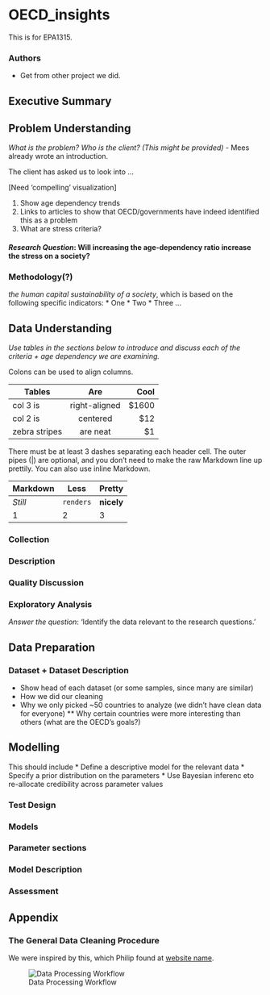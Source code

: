 # OECD_insights
This is for EPA1315.

### Authors
* Get from other project we did.

## Executive Summary

## Problem Understanding
_What is the problem? Who is the client? (This might be provided)_ - Mees already wrote an introduction.

The client has asked us to look into ...

[Need 'compelling' visualization]

1. Show age dependency trends
2. Links to articles to show that OECD/governments have indeed identified this as a problem
3. What are stress criteria?

#### *Research Question*: Will increasing the age-dependency ratio increase the stress on a society?

### Methodology(?)
 _the human capital sustainability of a society_, which is based on the following specific indicators:
* One
* Two
* Three
...

## Data Understanding

_Use tables in the sections below to introduce and discuss each of the criteria + age dependency we are examining._

Colons can be used to align columns.

| Tables        | Are           | Cool  |
| ------------- |:-------------:| -----:|
| col 3 is      | right-aligned | $1600 |
| col 2 is      | centered      |   $12 |
| zebra stripes | are neat      |    $1 |

There must be at least 3 dashes separating each header cell.
The outer pipes (|) are optional, and you don't need to make the 
raw Markdown line up prettily. You can also use inline Markdown.

Markdown | Less | Pretty
--- | --- | ---
*Still* | `renders` | **nicely**
1 | 2 | 3

### Collection

### Description

### Quality Discussion

### Exploratory Analysis

*Answer the question*: 'Identify the data relevant to the research questions.'

## Data Preparation

### Dataset + Dataset Description

* Show head of each dataset (or some samples, since many are similar)
* How we did our cleaning
* Why we only picked ~50 countries to analyze (we didn't have clean data for everyone)
    ** Why certain countries were more interesting than others (what are the OECD's goals?)

## Modelling
This should include
* Define a descriptive model for the relevant data
* Specify a prior distribution on the parameters
* Use Bayesian inferenc eto re-allocate credibility across parameter values

### Test Design

### Models

### Parameter sections 

### Model Description

### Assessment

## Appendix

### The General Data Cleaning Procedure
We were inspired by this, which Philip found at [website name](https://url).

![Data Processing Workflow](https://i.imgur.com/sIfLdkW.jpg)